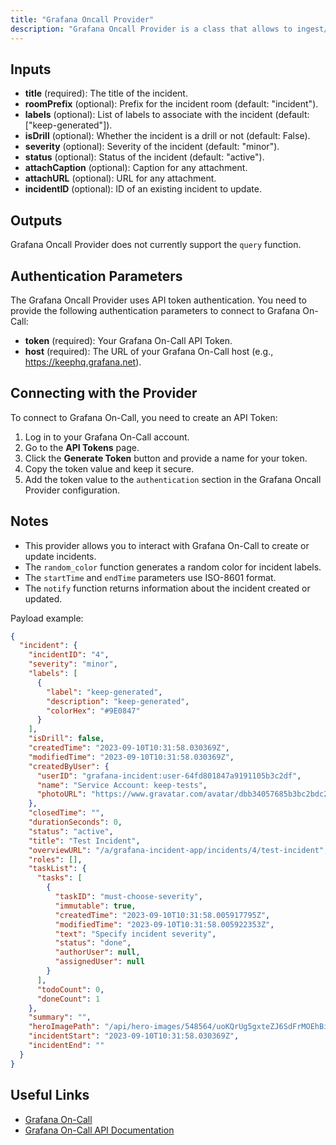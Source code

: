 ```yaml
---
title: "Grafana Oncall Provider"
description: "Grafana Oncall Provider is a class that allows to ingest/digest data from Grafana On-Call."
---
```


## Inputs

- **title** (required): The title of the incident.
- **roomPrefix** (optional): Prefix for the incident room (default: "incident").
- **labels** (optional): List of labels to associate with the incident (default: ["keep-generated"]).
- **isDrill** (optional): Whether the incident is a drill or not (default: False).
- **severity** (optional): Severity of the incident (default: "minor").
- **status** (optional): Status of the incident (default: "active").
- **attachCaption** (optional): Caption for any attachment.
- **attachURL** (optional): URL for any attachment.
- **incidentID** (optional): ID of an existing incident to update.

## Outputs

Grafana Oncall Provider does not currently support the `query` function.

## Authentication Parameters

The Grafana Oncall Provider uses API token authentication. You need to provide the following authentication parameters to connect to Grafana On-Call:

- **token** (required): Your Grafana On-Call API Token.
- **host** (required): The URL of your Grafana On-Call host (e.g., https://keephq.grafana.net).

## Connecting with the Provider

To connect to Grafana On-Call, you need to create an API Token:

1. Log in to your Grafana On-Call account.
2. Go to the **API Tokens** page.
3. Click the **Generate Token** button and provide a name for your token.
4. Copy the token value and keep it secure.
5. Add the token value to the `authentication` section in the Grafana Oncall Provider configuration.

## Notes

- This provider allows you to interact with Grafana On-Call to create or update incidents.
- The `random_color` function generates a random color for incident labels.
- The `startTime` and `endTime` parameters use ISO-8601 format.
- The `notify` function returns information about the incident created or updated.

Payload example:

```json
{
  "incident": {
    "incidentID": "4",
    "severity": "minor",
    "labels": [
      {
        "label": "keep-generated",
        "description": "keep-generated",
        "colorHex": "#9E0847"
      }
    ],
    "isDrill": false,
    "createdTime": "2023-09-10T10:31:58.030369Z",
    "modifiedTime": "2023-09-10T10:31:58.030369Z",
    "createdByUser": {
      "userID": "grafana-incident:user-64fd801847a9191105b3c2df",
      "name": "Service Account: keep-tests",
      "photoURL": "https://www.gravatar.com/avatar/dbb34057685b3bc2bdc2a2808ec80772?s=512&d=retro"
    },
    "closedTime": "",
    "durationSeconds": 0,
    "status": "active",
    "title": "Test Incident",
    "overviewURL": "/a/grafana-incident-app/incidents/4/test-incident",
    "roles": [],
    "taskList": {
      "tasks": [
        {
          "taskID": "must-choose-severity",
          "immutable": true,
          "createdTime": "2023-09-10T10:31:58.005917795Z",
          "modifiedTime": "2023-09-10T10:31:58.005922353Z",
          "text": "Specify incident severity",
          "status": "done",
          "authorUser": null,
          "assignedUser": null
        }
      ],
      "todoCount": 0,
      "doneCount": 1
    },
    "summary": "",
    "heroImagePath": "/api/hero-images/548564/uoKQrUg5gxteZJ6SdFrMOEhBiN6JtLHLmCSqDzDD0SX93NAhe6ChvhLORmTrSqbC2SEzde7YSKa94UcRsoizm45y3nCGv7eq7Zolk0Y5MzDJrhZRkwrksitQm2eR4iEV/v3/4.png",
    "incidentStart": "2023-09-10T10:31:58.030369Z",
    "incidentEnd": ""
  }
}
```

## Useful Links

- [Grafana On-Call](https://keephq.grafana.net)
- [Grafana On-Call API Documentation](https://keephq.grafana.net/docs/api)
